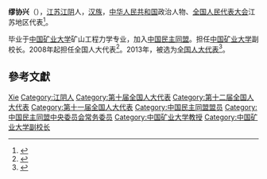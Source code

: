 '''缪协兴'''（{{bd|1959年|8月|}}），[[江苏|江苏]][[江阴|江阴]]人，[[汉族|汉族]]，[[中华人民共和国|中华人民共和国]]政治人物、[[全国人民代表大会|全国人民代表大会]]江苏地区代表<ref>{{cite web|author=新华网|title=第十一届全国人大代表|url=http://news.xinhuanet.com/ziliao/2008-03/03/content_7708230.htm?node=36628|publisher=新华网|accessdate=2014-01-07|archive-date=2014-01-10|archive-url=https://web.archive.org/web/20140110211415/http://news.xinhuanet.com/ziliao/2008-03/03/content_7708230.htm?node=36628|dead-url=no}}</ref>。

毕业于[[中国矿业大学|中国矿业大学]]矿山工程力学专业，加入[[中国民主同盟|中国民主同盟]]。担任[[中国矿业大学|中国矿业大学]]副校长。2008年起担任全国人大代表<ref>{{cite news|title=全国人大代表信息-缪协兴|url= http://210.82.31.1:8084/delegate/viewDelegate.action?dbid=110846|accessdate=2013-04-05|newspaper=全国人大网|archive-url=https://web.archive.org/web/20140321081411/http://www.npc.gov.cn/delegate/viewDelegate.action?dbid=110846|archive-date=2014-03-21|dead-url=yes}}</ref>。2013年，被选为[[全国人大代表|全国人大代表]]<ref>{{cite news|title=全国人大代表信息-缪协兴|url= http://210.82.31.1:8084/delegate/viewDelegate.action?dbid=120815|accessdate=2013-03-28|newspaper=全国人大网|deadurl=yes|archiveurl=https://web.archive.org/web/20140321093935/http://www.npc.gov.cn/delegate/viewDelegate.action?dbid=120815|archivedate=2014-03-21}}</ref>。

== 參考文獻 ==
{{reflist}}

{{中国政治人物小作品}}

{{Authority control}}
{{DEFAULTSORT:Miao缪}}
[[Category:繆姓|Xie]]
[[Category:江阴人|Category:江阴人]]
[[Category:第十届全国人大代表|Category:第十届全国人大代表]]
[[Category:第十二届全国人大代表|Category:第十二届全国人大代表]]
[[Category:第十一届全国人大代表|Category:第十一届全国人大代表]]
[[Category:中国民主同盟盟员|Category:中国民主同盟盟员]]
[[Category:中国民主同盟中央委员会常务委员|Category:中国民主同盟中央委员会常务委员]]
[[Category:中国矿业大学教授|Category:中国矿业大学教授]]
[[Category:中国矿业大学副校长|Category:中国矿业大学副校长]]
